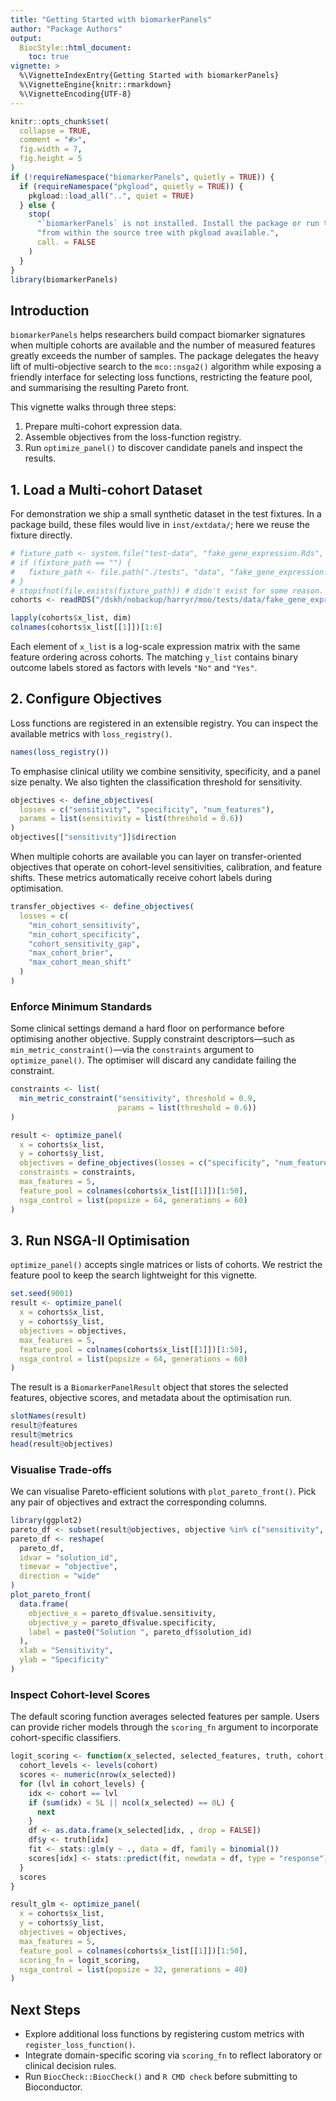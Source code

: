 ```yaml
---
title: "Getting Started with biomarkerPanels"
author: "Package Authors"
output:
  BiocStyle::html_document:
    toc: true
vignette: >
  %\VignetteIndexEntry{Getting Started with biomarkerPanels}
  %\VignetteEngine{knitr::rmarkdown}
  %\VignetteEncoding{UTF-8}
---
```


```r
knitr::opts_chunk$set(
  collapse = TRUE,
  comment = "#>",
  fig.width = 7,
  fig.height = 5
)
if (!requireNamespace("biomarkerPanels", quietly = TRUE)) {
  if (requireNamespace("pkgload", quietly = TRUE)) {
    pkgload::load_all("..", quiet = TRUE)
  } else {
    stop(
      "`biomarkerPanels` is not installed. Install the package or run this vignette ",
      "from within the source tree with pkgload available.",
      call. = FALSE
    )
  }
}
library(biomarkerPanels)
```

## Introduction

`biomarkerPanels` helps researchers build compact biomarker signatures when
multiple cohorts are available and the number of measured features greatly
exceeds the number of samples. The package delegates the heavy lift of
multi-objective search to the `mco::nsga2()` algorithm while exposing a friendly
interface for selecting loss functions, restricting the feature pool, and
summarising the resulting Pareto front.

This vignette walks through three steps:

1. Prepare multi-cohort expression data.
2. Assemble objectives from the loss-function registry.
3. Run `optimize_panel()` to discover candidate panels and inspect the results.

## 1. Load a Multi-cohort Dataset

For demonstration we ship a small synthetic dataset in the test fixtures. In a
package build, these files would live in `inst/extdata/`; here we reuse the
fixture directly.

```r
# fixture_path <- system.file("test-data", "fake_gene_expression.Rds", package = "biomarkerPanels")
# if (fixture_path == "") {
#   fixture_path <- file.path("./tests", "data", "fake_gene_expression.Rds")
# }
# stopifnot(file.exists(fixture_path)) # didn't exist for some reason. 
cohorts <- readRDS("/dskh/nobackup/harryr/moo/tests/data/fake_gene_expression.Rds")

lapply(cohorts$x_list, dim)
colnames(cohorts$x_list[[1]])[1:6]
```

Each element of `x_list` is a log-scale expression matrix with the same feature
ordering across cohorts. The matching `y_list` contains binary outcome labels
stored as factors with levels `"No"` and `"Yes"`.

## 2. Configure Objectives

Loss functions are registered in an extensible registry. You can inspect the
available metrics with `loss_registry()`.

```r
names(loss_registry())
```

To emphasise clinical utility we combine sensitivity, specificity, and a panel
size penalty. We also tighten the classification threshold for sensitivity.

```r
objectives <- define_objectives(
  losses = c("sensitivity", "specificity", "num_features"),
  params = list(sensitivity = list(threshold = 0.6))
)
objectives[["sensitivity"]]$direction
```

When multiple cohorts are available you can layer on transfer-oriented
objectives that operate on cohort-level sensitivities, calibration, and feature
shifts. These metrics automatically receive cohort labels during optimisation.

```r
transfer_objectives <- define_objectives(
  losses = c(
    "min_cohort_sensitivity",
    "min_cohort_specificity",
    "cohort_sensitivity_gap",
    "max_cohort_brier",
    "max_cohort_mean_shift"
  )
)
```

### Enforce Minimum Standards

Some clinical settings demand a hard floor on performance before optimising
another objective. Supply constraint descriptors—such as
`min_metric_constraint()`—via the `constraints` argument to
`optimize_panel()`. The optimiser will discard any candidate failing the
constraint.

```r
constraints <- list(
  min_metric_constraint("sensitivity", threshold = 0.9,
                        params = list(threshold = 0.6))
)

result <- optimize_panel(
  x = cohorts$x_list,
  y = cohorts$y_list,
  objectives = define_objectives(losses = c("specificity", "num_features")),
  constraints = constraints,
  max_features = 5,
  feature_pool = colnames(cohorts$x_list[[1]])[1:50],
  nsga_control = list(popsize = 64, generations = 60)
)
```

## 3. Run NSGA-II Optimisation

`optimize_panel()` accepts single matrices or lists of cohorts. We restrict the
feature pool to keep the search lightweight for this vignette.

```r
set.seed(9001)
result <- optimize_panel(
  x = cohorts$x_list,
  y = cohorts$y_list,
  objectives = objectives,
  max_features = 5,
  feature_pool = colnames(cohorts$x_list[[1]])[1:50],
  nsga_control = list(popsize = 64, generations = 60)
)
```

The result is a `BiomarkerPanelResult` object that stores the selected features,
objective scores, and metadata about the optimisation run.

```r
slotNames(result)
result@features
result@metrics
head(result@objectives)
```

### Visualise Trade-offs

We can visualise Pareto-efficient solutions with `plot_pareto_front()`. Pick any
pair of objectives and extract the corresponding columns.

```r
library(ggplot2)
pareto_df <- subset(result@objectives, objective %in% c("sensitivity", "specificity"))
pareto_df <- reshape(
  pareto_df,
  idvar = "solution_id",
  timevar = "objective",
  direction = "wide"
)
plot_pareto_front(
  data.frame(
    objective_x = pareto_df$value.sensitivity,
    objective_y = pareto_df$value.specificity,
    label = paste0("Solution ", pareto_df$solution_id)
  ),
  xlab = "Sensitivity",
  ylab = "Specificity"
)
```

### Inspect Cohort-level Scores

The default scoring function averages selected features per sample. Users can
provide richer models through the `scoring_fn` argument to incorporate
cohort-specific classifiers.

```r
logit_scoring <- function(x_selected, selected_features, truth, cohort, ...) {
  cohort_levels <- levels(cohort)
  scores <- numeric(nrow(x_selected))
  for (lvl in cohort_levels) {
    idx <- cohort == lvl
    if (sum(idx) < 5L || ncol(x_selected) == 0L) {
      next
    }
    df <- as.data.frame(x_selected[idx, , drop = FALSE])
    df$y <- truth[idx]
    fit <- stats::glm(y ~ ., data = df, family = binomial())
    scores[idx] <- stats::predict(fit, newdata = df, type = "response")
  }
  scores
}

result_glm <- optimize_panel(
  x = cohorts$x_list,
  y = cohorts$y_list,
  objectives = objectives,
  max_features = 5,
  feature_pool = colnames(cohorts$x_list[[1]])[1:50],
  scoring_fn = logit_scoring,
  nsga_control = list(popsize = 32, generations = 40)
)
```

## Next Steps

- Explore additional loss functions by registering custom metrics with
  `register_loss_function()`.
- Integrate domain-specific scoring via `scoring_fn` to reflect laboratory or
  clinical decision rules.
- Run `BiocCheck::BiocCheck()` and `R CMD check` before submitting to
  Bioconductor.
